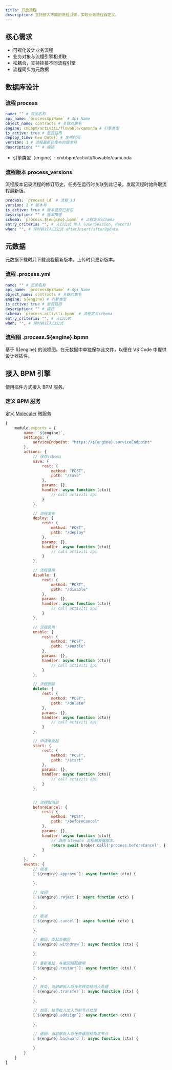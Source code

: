 ```yaml
---
title: 开放流程
description: 支持接入不同的流程引擎，实现业务流程自定义。
---
```


## 核心需求

- 可视化设计业务流程
- 业务对象与流程引擎相关联
- 松耦合，支持挂接不同流程引擎
- 流程同步为元数据

## 数据库设计

### 流程 process

```yml
name: "" # 显示名称
api_name: `processApiName` # Api Name
object_name: contracts # 关联对象名
engine: cmbbpm/activiti/flowable/camunda # 引擎类型
is_active: true # 是否启用
deploy_time: new Date() # 发布时间
version: 1 # 流程最新已发布的版本号
description: "" # 描述
```

- 引擎类型（engine）: cmbbpm/activiti/flowable/camunda 

### 流程版本 process_versions

流程版本记录流程的修订历史，任务在运行时关联到此记录。发起流程时始终取流程最新版。

```yml
process: `process_id` # 流程_id
version: 2 # 版本号
is_active: true # 版本是否已发布
description: "" # 版本描述
schema: `process.${engine}.bpmn` # 流程定义schema
entry_criteria: "", # 入口公式 传入 (userSession, Record)
when: "", # 何时执行入口公式 afterInsert/afterUpdate
```

## 元数据

元数据下载时只下载流程最新版本。上传时只更新版本。

### 流程 .process.yml

```yml
name: "" # 显示名称
api_name: `processApiName` # Api Name
object_name: contracts # 关联对象名
engine: ${engine} # 引擎类型
is_active: true # 是否启用
description: "" # 描述
schema: `process.activiti.bpmn` # 流程定义schema
entry_criteria: "", # 入口公式
when: "", # 何时执行入口公式
```

### 流程图 .process.${engine}.bpmn

基于 ${engine} 的流程图。在元数据中单独保存此文件，以便在 VS Code 中提供设计器插件。

## 接入 BPM 引擎

使用插件方式接入 BPM 服务。

### 定义 BPM 服务

定义 [Moleculer](https://moleculer.services/docs/0.14/services.html) 微服务

```js
{
    module.exports = {
        name: `${engine}`,
        settings: {
            serviceEndpoint: "https://${engine}.serviceEndpoint"
        },
        actions: {
            // 保存schema
            save: {
                rest: {
                    method: "POST",
                    path: "/save"
                },
                params: {},
                handler: async function (ctx){
                    // call activiti api
                }
            },

            // 流程发布
            deploy: {
                rest: {
                    method: "POST",
                    path: "/deploy"
                },
                params: {},
                handler: async function (ctx){
                    // call activiti api
                }
            },

            // 流程禁用
            disable: {
                rest: {
                    method: "POST",
                    path: "/disable"
                },
                params: {},
                handler: async function (ctx){
                    // call activiti api
                }
            },

            // 流程启用
            enable: {
                rest: {
                    method: "POST",
                    path: "/enable"
                },
                params: {},
                handler: async function (ctx){
                    // call activiti api
                }
            },

            // 流程删除
            delete: {
                rest: {
                    method: "POST",
                    path: "/delete"
                },
                params: {},
                handler: async function (ctx){
                    // call activiti api
                }
            },

            // 申请单发起
            start: {
                rest: {
                    method: "POST",
                    path: "/start"
                },
                params: {},
                handler: async function (ctx){
                    // call activiti api
                }
            },


            // 流程取消前
            beforeCancel: {
                rest: {
                    method: "POST",
                    path: "/beforeCancel"
                },
                params: {},
                handler: async function (ctx){
                    // 调用 Steedos 流程触发器脚本。
                    return await broker.call('process.beforeCancel', { event, context })
                }
            },
        },
        events: {
            // 核准
            [`${engine}.approve`]: async function (ctx) {
                
            },

            // 驳回
            [`${engine}.reject`]: async function (ctx) {
                
            },

            // 取消
            [`${engine}.cancel`]: async function (ctx) {
                
            },

            // 撤回，发起后撤回
            [`${engine}.withdraw`]: async function (ctx) {
                
            },

            // 重新发起，与撤回搭配使用
            [`${engine}.restart`]: async function (ctx) {
                
            },

            // 转交，当前审批人将任务转交给他人处理
            [`${engine}.transfer`]: async function (ctx) {
                
            },

            // 加签，拉审批人加入当前节点处理
            [`${engine}.addsign`]: async function (ctx) {
                
            },

            // 退回，当前审批人将任务退回给指定节点
            [`${engine}.backward`]: async function (ctx) {
                
            }
        }
    }
}
```

